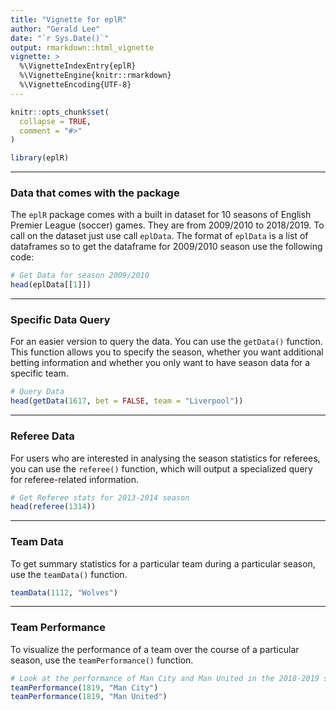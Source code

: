 ```yaml
---
title: "Vignette for eplR"
author: "Gerald Lee"
date: "`r Sys.Date()`"
output: rmarkdown::html_vignette
vignette: >
  %\VignetteIndexEntry{eplR}
  %\VignetteEngine{knitr::rmarkdown}
  %\VignetteEncoding{UTF-8}
---
```


```r
knitr::opts_chunk$set(
  collapse = TRUE,
  comment = "#>"
)
```

```r
library(eplR)
```

***

### Data that comes with the package

The `eplR` package comes with a built in dataset for 10 seasons of English Premier League (soccer) games. They are from 2009/2010 to 2018/2019. To call on the dataset just use call `eplData`. The format of `eplData` is a list of dataframes so to get the dataframe for 2009/2010 season use the following code:

```r
# Get Data for season 2009/2010
head(eplData[[1]])
```

***

### Specific Data Query

For an easier version to query the data. You can use the `getData()` function. This function allows you to specify the season, whether you want additional betting information and whether you only want to have season data for a specific team.

```r
# Query Data
head(getData(1617, bet = FALSE, team = "Liverpool"))
```

***

### Referee Data

For users who are interested in analysing the season statistics for referees, you can use the `referee()` function, which will output a specialized query for referee-related information.

```r
# Get Referee stats for 2013-2014 season
head(referee(1314))
```

***

### Team Data

To get summary statistics for a particular team during a particular season, use the `teamData()` function.

```r
teamData(1112, "Wolves")
```

***

### Team Performance

To visualize the performance of a team over the course of a particular season, use the `teamPerformance()` function.

```r
# Look at the performance of Man City and Man United in the 2018-2019 season
teamPerformance(1819, "Man City")
teamPerformance(1819, "Man United")
```

